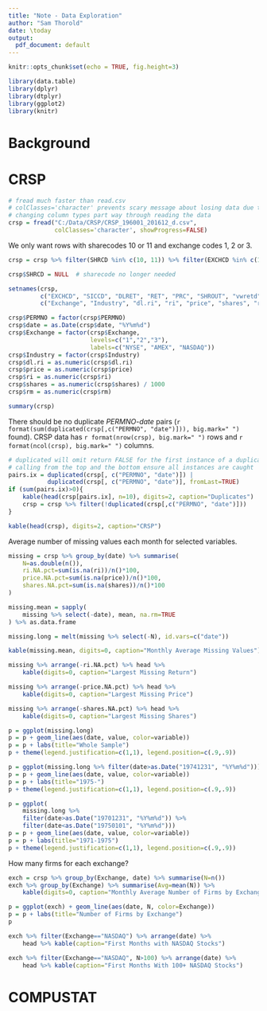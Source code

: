 ```yaml
---
title: "Note - Data Exploration"
author: "Sam Thorold"
date: \today
output:
  pdf_document: default
---
```


```r
knitr::opts_chunk$set(echo = TRUE, fig.height=3)
```

```r
library(data.table)
library(dplyr)
library(dtplyr)
library(ggplot2)
library(knitr)
```

# Background

# CRSP

```r
# fread much faster than read.csv
# colClasses='character' prevents scary message about losing data due to
# changing column types part way through reading the data
crsp = fread("C:/Data/CRSP/CRSP_196001_201612_d.csv",
             colClasses='character', showProgress=FALSE)
```

We only want rows with sharecodes 10 or 11 and exchange codes 1, 2 or 3.

```r
crsp = crsp %>% filter(SHRCD %in% c(10, 11)) %>% filter(EXCHCD %in% c(1, 2, 3))

crsp$SHRCD = NULL  # sharecode no longer needed

setnames(crsp,
         c("EXCHCD", "SICCD", "DLRET", "RET", "PRC", "SHROUT", "vwretd"),
         c("Exchange", "Industry", "dl.ri", "ri", "price", "shares", "rm"))

crsp$PERMNO = factor(crsp$PERMNO)
crsp$date = as.Date(crsp$date, "%Y%m%d")
crsp$Exchange = factor(crsp$Exchange,
                       levels=c("1","2","3"),
                       labels=c("NYSE", "AMEX", "NASDAQ"))
crsp$Industry = factor(crsp$Industry)
crsp$dl.ri = as.numeric(crsp$dl.ri)
crsp$price = as.numeric(crsp$price)
crsp$ri = as.numeric(crsp$ri)
crsp$shares = as.numeric(crsp$shares) / 1000
crsp$rm = as.numeric(crsp$rm)

summary(crsp)
```

There should be no duplicate $PERMNO$-$date$ pairs
(`r format(sum(duplicated(crsp[,c("PERMNO", "date")])), big.mark=" ")` found).
CRSP data has `r format(nrow(crsp), big.mark=" ")` rows and
`r format(ncol(crsp), big.mark=" ")` columns.

```r
# duplicated will omit return FALSE for the first instance of a duplicated row
# calling from the top and the bottom ensure all instances are caught
pairs.ix = duplicated(crsp[, c("PERMNO", "date")]) |
           duplicated(crsp[, c("PERMNO", "date")], fromLast=TRUE)
if (sum(pairs.ix)>0){
    kable(head(crsp[pairs.ix], n=10), digits=2, caption="Duplicates")
    crsp = crsp %>% filter(!duplicated(crsp[,c("PERMNO", "date")]))
}
```

```r
kable(head(crsp), digits=2, caption="CRSP")
```

Average number of missing values each month for selected variables.

```r
missing = crsp %>% group_by(date) %>% summarise(
    N=as.double(n()),
    ri.NA.pct=sum(is.na(ri))/n()*100,
    price.NA.pct=sum(is.na(price))/n()*100,
    shares.NA.pct=sum(is.na(shares))/n()*100
)
```

```r
missing.mean = sapply(
    missing %>% select(-date), mean, na.rm=TRUE
) %>% as.data.frame

missing.long = melt(missing %>% select(-N), id.vars=c("date"))

kable(missing.mean, digits=0, caption="Monthly Average Missing Values")
```

```r
missing %>% arrange(-ri.NA.pct) %>% head %>%
    kable(digits=0, caption="Largest Missing Return")

missing %>% arrange(-price.NA.pct) %>% head %>%
    kable(digits=0, caption="Largest Missing Price")

missing %>% arrange(-shares.NA.pct) %>% head %>%
    kable(digits=0, caption="Largest Missing Shares")
```

```r
p = ggplot(missing.long)
p = p + geom_line(aes(date, value, color=variable))
p = p + labs(title="Whole Sample")
p + theme(legend.justification=c(1,1), legend.position=c(.9,.9))

p = ggplot(missing.long %>% filter(date>as.Date("19741231", "%Y%m%d")))
p = p + geom_line(aes(date, value, color=variable))
p = p + labs(title="1975-")
p + theme(legend.justification=c(1,1), legend.position=c(.9,.9))

p = ggplot(
    missing.long %>%
    filter(date>as.Date("19701231", "%Y%m%d")) %>%
    filter(date<as.Date("19750101", "%Y%m%d")))
p = p + geom_line(aes(date, value, color=variable))
p = p + labs(title="1971-1975")
p + theme(legend.justification=c(1,1), legend.position=c(.9,.9))
```

How many firms for each exchange?

```r
exch = crsp %>% group_by(Exchange, date) %>% summarise(N=n())
exch %>% group_by(Exchange) %>% summarise(Avg=mean(N)) %>%
    kable(digits=0, caption="Monthly Average Number of Firms by Exchange")
```

```r
p = ggplot(exch) + geom_line(aes(date, N, color=Exchange))
p = p + labs(title="Number of Firms by Exchange")
p
```

```r
exch %>% filter(Exchange=="NASDAQ") %>% arrange(date) %>%
    head %>% kable(caption="First Months with NASDAQ Stocks")
```

```r
exch %>% filter(Exchange=="NASDAQ", N>100) %>% arrange(date) %>%
    head %>% kable(caption="First Months With 100+ NASDAQ Stocks")
```

# COMPUSTAT

